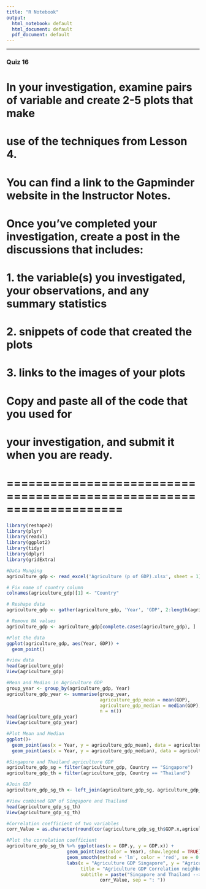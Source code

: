 ```yaml
---
title: "R Notebook"
output:
  html_notebook: default
  html_document: default
  pdf_document: default
---
```


***
### Quiz 16
# In your investigation, examine pairs of variable and create 2-5 plots that make
# use of the techniques from Lesson 4.

# You can find a link to the Gapminder website in the Instructor Notes.

# Once you've completed your investigation, create a post in the discussions that includes:
#       1. the variable(s) you investigated, your observations, and any summary statistics
#       2. snippets of code that created the plots
#       3. links to the images of your plots

# Copy and paste all of the code that you used for
# your investigation, and submit it when you are ready.
# ====================================================================
```r

library(reshape2)
library(plyr)
library(readxl)
library(ggplot2)
library(tidyr)
library(dplyr)
library(gridExtra)

#Data Munging
agriculture_gdp <- read_excel('Agriculture (p of GDP).xlsx', sheet = 1)

# Fix name of country column
colnames(agriculture_gdp)[1] <- "Country"

# Reshape data
agriculture_gdp <- gather(agriculture_gdp, 'Year', 'GDP', 2:length(agriculture_gdp)) 

# Remove NA values
agriculture_gdp <- agriculture_gdp[complete.cases(agriculture_gdp), ]

#Plot the data
ggplot(agriculture_gdp, aes(Year, GDP)) + 
  geom_point()

#view data
head(agriculture_gdp)
View(agriculture_gdp)

#Mean and Median in Agriculture GDP
group_year <- group_by(agriculture_gdp, Year)
agriculture_gdp_year <- summarise(group_year,
                                  agriculture_gdp_mean = mean(GDP),
                                  agriculture_gdp_median = median(GDP),
                                  n = n())
head(agriculture_gdp_year)
View(agriculture_gdp_year)

#Plot Mean and Median
ggplot()+
  geom_point(aes(x = Year, y = agriculture_gdp_mean), data = agriculture_gdp_year) +
  geom_point(aes(x = Year, y = agriculture_gdp_median), data = agriculture_gdp_year, color = 'red')

#Singapore and Thailand agriculture GDP
agriculture_gdp_sg = filter(agriculture_gdp, Country == "Singapore")
agriculture_gdp_th = filter(agriculture_gdp, Country == "Thailand")

#Join GDP
agriculture_gdp_sg_th <- left_join(agriculture_gdp_sg, agriculture_gdp_th, by = "Year")

#View combined GDP of Singapore and Thailand
head(agriculture_gdp_sg_th)
View(agriculture_gdp_sg_th)

#Correlation coefficient of two variables
corr_Value = as.character(round(cor(agriculture_gdp_sg_th$GDP.x,agriculture_gdp_sg_th$GDP.y), 2))

#Plot the correlation coefficient
agriculture_gdp_sg_th %>% ggplot(aes(x = GDP.y, y = GDP.x)) + 
                      geom_point(aes(color = Year), show.legend = TRUE) + 
                      geom_smooth(method = 'lm', color = 'red', se = 0.95) + 
                      labs(x = "Agriculture GDP Singapore", y = "Agriculture GDP Thailand", 
                           title = "Agriculture GDP Correlation neighboring economies", 
                           subtitle = paste("Singapore and Thailand --> Agriculture GDP correlation",
                                  corr_Value, sep = ": "))

```


